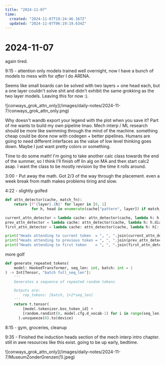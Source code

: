 ```yaml
---
title: "2024-11-07"
time:
  created: "2024-11-07T19:24:46.167Z"
  updated: "2024-11-07T06:19:19.634Z"
---
```


# 2024-11-07

<div className="mt-5 mb-5">
  <SummerDaysGraph day={"2024-11-07"}/>
</div>


again tired. 


9:15 - attention only models trained well overnight, now I have a bunch of models to mess with for _after_ I do ARENA. 

Seems like small boards can be solved with two layers + one head each, but a one layer couldn't solve shit and didn't exhibit the same 
grokking as the two layer models. Leaving this for now :). 

<div className="flex flex-row w-full h-40 mt-10 mb-80">
  ![conways_grok_attn_only](/images/daily-notes/2024-11-7/conways_grok_attn_only.png)
</div>
 
Why doesn't wandb export your legend with the plot when you save it? Part of me wants to build my own pipeline lmao. 
Mech interp / ML research should be more like swimming through the mind of the machine. something cheap could be done now
with codegen + better pipelines. Humans are going to need different interfaces as the value of low level thinking goes down. 
Maybe I just want pretty colors or something.

Time to do some math! I'm going to take another calc class towards the end of the summer, so I think I'll finish off lin alg on MA and then start calc2 asap. 
I want the class to be mostly revision by the time it rolls around.


3:00 - Put away the math. Got 2/3 of the way through the placement. even a week break from math makes problems tiring and slow.

4:22 - slightly golfed
```python
def attn_detector(cache, match_fn):
    return [f"{layer}.{h}" for layer in [0, 1] 
            for h, head in enumerate(cache["pattern", layer]) if match_fn(head)]

current_attn_detector = lambda cache: attn_detector(cache, lambda h: h.diag().mean() > 0.4)
prev_attn_detector = lambda cache: attn_detector(cache, lambda h: h.diag(-1).mean() > 0.8)
first_attn_detector = lambda cache: attn_detector(cache, lambda h: h[:, 0].mean() > 0.8)

print("Heads attending to current token  = ", ", ".join(current_attn_detector(cache)))
print("Heads attending to previous token = ", ", ".join(prev_attn_detector(cache)))
print("Heads attending to first token    = ", ", ".join(first_attn_detector(cache)))
```
more golf
```python
def generate_repeated_tokens(
    model: HookedTransformer, seq_len: int, batch: int = 1
) -> Int[Tensor, "batch full_seq_len"]:
    '''
    Generates a sequence of repeated random tokens

    Outputs are:
        rep_tokens: [batch, 1+2*seq_len]
    '''
    return t.tensor(
        [model.tokenizer.bos_token_id] + 
        [random.randint(0, model.cfg.d_vocab-1) for i in range(seq_len)]*2
      ).unsqueeze(0).to(device)
```

8:15 - gym, groceries, cleanup 

9:35 - Finished the induction heads section of the mech interp intro chapter. still in awe resources like this exist. going to be up early, bedtime. 

<div className="flex flex-row w-full h-40 mt-10 mb-80">
  ![conways_grok_attn_only](/images/daily-notes/2024-11-7/MuseumZonderGrenzen(1).jpeg)
</div>


